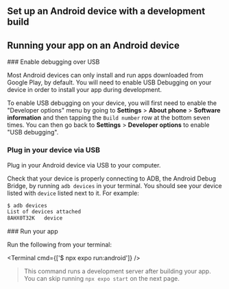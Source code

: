 

## Set up an Android device with a development build

<BuildEnvironmentSwitch type="android-studio" />

<AndroidStudioEnvironmentInstructions />

<AndroidStudioInstructions />

## Running your app on an Android device

<Step label="1">
### Enable debugging over USB

Most Android devices can only install and run apps downloaded from Google Play, by default. You will need to enable USB Debugging on your device in order to install your app during development.

To enable USB debugging on your device, you will first need to enable the "Developer options" menu by going to **Settings** > **About phone** > **Software information** and then tapping the `Build number` row at the bottom seven times. You can then go back to **Settings** > **Developer options** to enable "USB debugging".

</Step>

<Step label="2">

### Plug in your device via USB

Plug in your Android device via USB to your computer.

Check that your device is properly connecting to ADB, the Android Debug Bridge, by running `adb devices` in your terminal. You should see your device listed with `device` listed next to it. For example:

```bash
$ adb devices
List of devices attached
8AHX0T32K	device
```

</Step>

<Step label="3">
### Run your app

Run the following from your terminal:

<Terminal cmd={['$ npx expo run:android']} />

> This command runs a development server after building your app. You can skip running `npx expo start` on the next page.

</Step>
